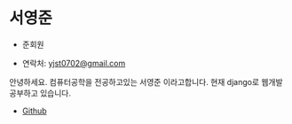 # 서영준

- 준회원

- 연락처: [yjst0702@gmail.com](mailto:yjst0702@gmail.com)

안녕하세요. 컴퓨터공학을 전공하고있는 서영준 이라고합니다.
현재 django로 웹개발 공부하고 있습니다.

- [Github](https://github.com/yjst0702)